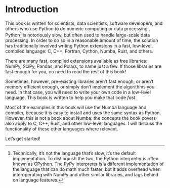 # Introduction {.unnumbered}

This book is written for scientists, data scientists, software developers, and others who use Python to do numeric computing or data processing.
Python[^cpython] is notoriously slow, but often used to handle large-scale data processing.
In order to do so in a reasonable amount of time, the solution has traditionally involved writing Python extensions in a fast, low-level, compiled language: C, C++, Fortran, Cython, Numba, Rust, and others.

There are many fast, compiled extensions available as free libraries: NumPy, SciPy, Pandas, and Polars, to name just a few.
If those libraries are fast enough for you, no need to read the rest of this book!

Sometimes, however, pre-existing libraries aren't fast enough, or aren't memory efficient enough, or simply don't implement the algorithms you need.
In that case, you will need to write your own code in a low-level language.
This book is written to help you make that code _fast_.

Most of the examples in this book will use the Numba language and compiler, because it is easy to install and uses the same syntax as Python.
However, this is not a book about Numba: the concepts the book covers also apply to C, C++, Rust, and other low-level languages.
I will discuss the functionality of these other languages where relevant.

Let's get started!

[^cpython]: Technically, it's not the language that's slow, it's the default implementation. To distinguish the two, the Python interpreter is often known as CPython. The PyPy interpreter is a different implementation of the language that can do math much faster, but it adds overhead when interoperating with NumPy and other similar libraries, and lags behind on language features.

